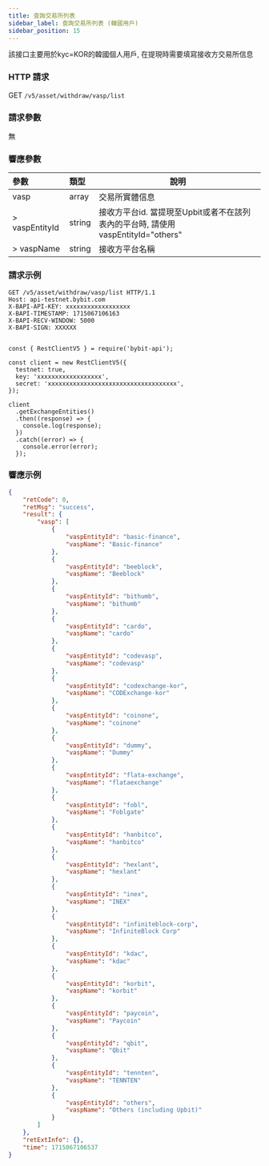 ```yaml
---
title: 查詢交易所列表
sidebar_label: 查詢交易所列表 (韓國用戶)
sidebar_position: 15
---
```


該接口主要用於kyc=KOR的韓國個人用戶, 在提現時需要填寫接收方交易所信息

### HTTP 請求
GET `/v5/asset/withdraw/vasp/list`

### 請求參數
無

### 響應參數
| 參數 | 類型 | 說明|
|:----- |:-----|----- |
|vasp |array|交易所實體信息 |
|> vaspEntityId |string |接收方平台id. 當提現至Upbit或者不在該列表內的平台時, 請使用vaspEntityId="others"|
|> vaspName |string |接收方平台名稱|

### 請求示例

<Tabs groupId="programming-languages">
<TabItem value="http" label="HTTP">

```http
GET /v5/asset/withdraw/vasp/list HTTP/1.1
Host: api-testnet.bybit.com
X-BAPI-API-KEY: xxxxxxxxxxxxxxxxxx
X-BAPI-TIMESTAMP: 1715067106163
X-BAPI-RECV-WINDOW: 5000
X-BAPI-SIGN: XXXXXX
```

</TabItem>
<TabItem value="python" label="Python">

```python

```

</TabItem>

<TabItem value="Node" label="Node.js">

```n4js
const { RestClientV5 } = require('bybit-api');

const client = new RestClientV5({
  testnet: true,
  key: 'xxxxxxxxxxxxxxxxxx',
  secret: 'xxxxxxxxxxxxxxxxxxxxxxxxxxxxxxxxxxxx',
});

client
  .getExchangeEntities()
  .then((response) => {
    console.log(response);
  })
  .catch((error) => {
    console.error(error);
  });
```

</TabItem>
</Tabs>

### 響應示例

```json
{
    "retCode": 0,
    "retMsg": "success",
    "result": {
        "vasp": [
            {
                "vaspEntityId": "basic-finance",
                "vaspName": "Basic-finance"
            },
            {
                "vaspEntityId": "beeblock",
                "vaspName": "Beeblock"
            },
            {
                "vaspEntityId": "bithumb",
                "vaspName": "bithumb"
            },
            {
                "vaspEntityId": "cardo",
                "vaspName": "cardo"
            },
            {
                "vaspEntityId": "codevasp",
                "vaspName": "codevasp"
            },
            {
                "vaspEntityId": "codexchange-kor",
                "vaspName": "CODExchange-kor"
            },
            {
                "vaspEntityId": "coinone",
                "vaspName": "coinone"
            },
            {
                "vaspEntityId": "dummy",
                "vaspName": "Dummy"
            },
            {
                "vaspEntityId": "flata-exchange",
                "vaspName": "flataexchange"
            },
            {
                "vaspEntityId": "fobl",
                "vaspName": "Foblgate"
            },
            {
                "vaspEntityId": "hanbitco",
                "vaspName": "hanbitco"
            },
            {
                "vaspEntityId": "hexlant",
                "vaspName": "hexlant"
            },
            {
                "vaspEntityId": "inex",
                "vaspName": "INEX"
            },
            {
                "vaspEntityId": "infiniteblock-corp",
                "vaspName": "InfiniteBlock Corp"
            },
            {
                "vaspEntityId": "kdac",
                "vaspName": "kdac"
            },
            {
                "vaspEntityId": "korbit",
                "vaspName": "korbit"
            },
            {
                "vaspEntityId": "paycoin",
                "vaspName": "Paycoin"
            },
            {
                "vaspEntityId": "qbit",
                "vaspName": "Qbit"
            },
            {
                "vaspEntityId": "tennten",
                "vaspName": "TENNTEN"
            },
            {
                "vaspEntityId": "others",
                "vaspName": "Others (including Upbit)"
            }
        ]
    },
    "retExtInfo": {},
    "time": 1715067106537
}
```
